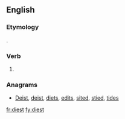 ==English==

===Etymology===
{{suffix|die|est|lang=en}}.

===Verb===
{{head|en|verb form}}

# {{en-archaic second-person singular of|die|lang=en}}

===Anagrams===
* [[Deist#English|Deist]], [[deist#English|deist]], [[diets#English|diets]], [[edits#English|edits]], [[sited#English|sited]], [[stied#English|stied]], [[tides#English|tides]]

[[fr:diest]]
[[fy:diest]]